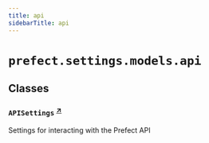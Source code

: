 ```yaml
---
title: api
sidebarTitle: api
---
```


# `prefect.settings.models.api`

## Classes

### `APISettings` <sup><a href="https://github.com/prefecthq/prefect/blob/main/src/prefect/settings/models/api.py#L13" target="_blank">↗</a></sup>


Settings for interacting with the Prefect API

